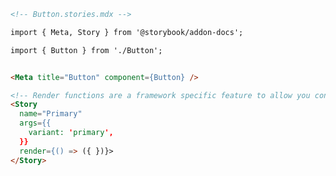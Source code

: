 ```md
<!-- Button.stories.mdx -->

import { Meta, Story } from '@storybook/addon-docs';

import { Button } from './Button';


<Meta title="Button" component={Button} />

<!-- Render functions are a framework specific feature to allow you control on how the component renders -->
<Story 
  name="Primary"
  args={{ 
    variant: 'primary',
  }}
  render={() => ({ })}>
</Story>
```